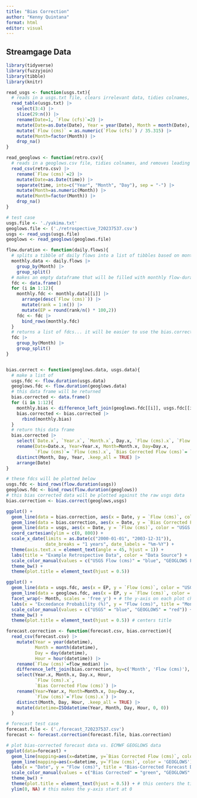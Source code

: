 ```yaml
---
title: "Bias Correction"
author: "Kenny Quintana"
format: html
editor: visual
---
```


## Streamgage Data

```r

library(tidyverse)
library(fuzzyjoin)
library(tibble)
library(knitr)

```

```r

read_usgs <- function(usgs.txt){
  # reads in a usgs.txt file, clears irrelevant data, tidies colnames, and converts flow to cms
  read_table(usgs.txt) |>
    select(3:4) |>
    slice(29:n()) |>
    rename(Date=1, `Flow (cfs)`=2) |>
    mutate(Date=as.Date(Date), Year = year(Date), Month = month(Date), Day = day(Date)) |>
    mutate(`Flow (cms)` = as.numeric(`Flow (cfs)`) / 35.315) |>
    mutate(Month=factor(Month)) |>
    drop_na()
}

read_geoglows <- function(retro.csv){
  # reads in a geoglows.csv file, tidies colnames, and removes leading zero's from month
  read_csv(retro.csv) |>
    rename(`Flow (cms)`=2) |>
    mutate(Date=as.Date(time)) |>
    separate(time, into=c("Year", "Month", "Day"), sep = "-") |>
    mutate(Month=as.numeric(Month)) |>
    mutate(Month=factor(Month)) |>
    drop_na()
}

# test case
usgs.file <- './yakima.txt'
geoglows.file <- ('./retrospective_720237537.csv')
usgs <- read_usgs(usgs.file)
geoglows <- read_geoglows(geoglows.file)

```

```r

flow.duration <- function(daily.flows){
  # splits a tibble of daily flows into a list of tibbles based on month
  monthly.data <- daily.flows |> 
    group_by(Month) |> 
    group_split()
  # makes an empty dataframe that will be filled with monthly flow-duration curves
  fdc <- data.frame()
  for (i in 1:12){
    monthly.fdc <- monthly.data[[i]] |> 
      arrange(desc(`Flow (cms)`)) |> 
      mutate(rank = 1:n()) |> 
      mutate(EP = round(rank/n() * 100,2))
    fdc <- fdc |> 
      bind_rows(monthly.fdc)
  }
  # returns a list of fdcs... it will be easier to use the bias.correct function this way
  fdc |>
    group_by(Month) |> 
    group_split()
}


bias.correct <- function(geoglows.data, usgs.data){
  # make a list of 
  usgs.fdc <- flow.duration(usgs.data)
  geoglows.fdc <- flow.duration(geoglows.data)
  # this data frame will be returned
  bias.corrected <- data.frame()
  for (i in 1:12){
    monthly.bias <- difference_left_join(geoglows.fdc[[i]], usgs.fdc[[i]], by='EP', max_dist=0.03)
    bias.corrected <- bias.corrected |> 
      rbind(monthly.bias)
  }
  # return this data frame
  bias.corrected |>
    select(`Date.x`, `Year.x`, `Month.x`, Day.x, `Flow (cms).x`, `Flow (cms).y`, `EP.y`) |>
    rename(Date=Date.x, Year=Year.x, Month=Month.x, Day=Day.x,
           `Flow (cms)`= `Flow (cms).x`, `Bias Corrected Flow (cms)`= `Flow (cms).y`, EP=EP.y) |>
    distinct(Month, Day, Year, .keep_all = TRUE) |> 
    arrange(Date)
}

# these fdcs will be plotted below
usgs.fdc <- bind_rows(flow.duration(usgs)) 
geoglows.fdc <- bind_rows(flow.duration(geoglows)) 
# this bias corrected data will be plotted against the raw usgs data
bias.correction <- bias.correct(geoglows,usgs)

```

```r

ggplot() +
  geom_line(data = bias.correction, aes(x = Date, y = `Flow (cms)`, color = "GEOGLOWS Flow (cms)")) +
  geom_line(data = bias.correction, aes(x = Date, y = `Bias Corrected Flow (cms)`, color = "Bias Corrected Flow (cms)")) +
  geom_line(data = usgs, aes(x = Date, y = `Flow (cms)`, color = "USGS Flow (cms)")) +
  coord_cartesian(ylim = c(0, 800)) + 
  scale_x_date(limits = as.Date(c("2000-01-01", "2003-12-31")),
               date_breaks = "1 years", date_labels = "%m-%Y") +
  theme(axis.text.x = element_text(angle = 45, hjust = 1)) +
  labs(title = "Example Retrospective Data", color = "Data Source") +
  scale_color_manual(values = c("USGS Flow (cms)" = "blue", "GEOGLOWS Flow (cms)" = "red", "Bias Corrected Flow (cms)" = "green")) +
  theme_bw() +
  theme(plot.title = element_text(hjust = 0.5))

ggplot() +
  geom_line(data = usgs.fdc, aes(x = EP, y = `Flow (cms)`, color = "USGS")) +
  geom_line(data = geoglows.fdc, aes(x = EP, y = `Flow (cms)`, color = "GEOGLOWS")) +
  facet_wrap(~ Month, scales = 'free_y') + # the y-axis on each plot changes with its data
  labs(x = "Exceedance Probability (%)", y = "Flow (cms)", title = "Monthly Flow Duration Curves", color = "Data Source") +
  scale_color_manual(values = c("USGS" = "blue", "GEOGLOWS" = "red")) +
  theme_bw() +
  theme(plot.title = element_text(hjust = 0.5)) # centers title

```

```r

forecast.correction <- function(forecast.csv, bias.correction){
  read_csv(forecast.csv) |>
    mutate(Year = year(datetime),
           Month = month(datetime),
           Day = day(datetime),
           Hour = hour(datetime)) |>
    rename(`Flow (cms)`=flow_median) |>
    difference_left_join(bias.correction, by=c('Month', 'Flow (cms)'), max_dist=0.43) |>
    select(Year.x, Month.x, Day.x, Hour,
           `Flow (cms).x`,
           `Bias Corrected Flow (cms)`) |>
    rename(Year=Year.x, Month=Month.x, Day=Day.x,
           `Flow (cms)`=`Flow (cms).x`) |> 
    distinct(Month, Day, Hour, .keep_all = TRUE) |> 
    mutate(datetime=ISOdatetime(Year, Month, Day, Hour, 0, 0))
  }

# forecast test case
forecast.file <- ('./forecast_720237537.csv')
forecast <- forecast.correction(forecast.file, bias.correction)

# plot bias-corrected forecast data vs. ECMWF GEOGLOWS data
ggplot(data=forecast) +
  geom_line(mapping=aes(x=datetime, y=`Bias Corrected Flow (cms)`, color='Bias Corrected')) +
  geom_line(mapping=aes(x=datetime, y=`Flow (cms)`, color = 'GEOGLOWS')) +
  labs(x = "Date", y = "Flow (cms)", title = "Bias-Corrected Forecast Data", color = "Data Source") +
  scale_color_manual(values = c("Bias Corrected" = "green", "GEOGLOWS" = "red")) +
  theme_bw() +
  theme(plot.title = element_text(hjust = 0.5)) + # this centers the title
  ylim(0, NA) # this makes the y-axis start at 0

```
